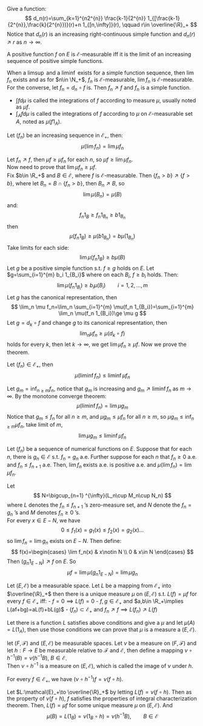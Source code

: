 
::: {.theorem  name="Simple Approximation Theorem"}

Give a function: 
$$ d_n(r)=\sum_{k=1}^{n2^{n}} \frac{k-1}{2^{n}} 1_{[\frac{k-1}{2^{n}},\frac{k}{2^{n}})}(r)+n 1_{[n,\infty]}(r), \qquad r\in \overline{\R}_+ $$
Notice that $d_n(r)$ is an increasing right-continuous simple function and  $d_n(r)\nearrow r$ as $n\to \infty$.  

A positive function $f$ on  $E$ is $\mathcal{E}$-measurable iff it is the limit of an increasing sequence of positive simple functions.

:::


::: {.proof}

When a $\limsup$ and a $\liminf$ exists for a simple function sequence, then $\lim f_n$ exists and as for  $n\in \N_+$, $f_n$ is $\mathcal{E}$-measurable, $\lim f_n$ is $\mathcal{E}$-measurable.  
For the converse, let $f_n=d_n\circ f$ is. Then  $f_n \nearrow f$ and $f_n$ is a simple function.

:::


::: {.definition  name="Integrations"}

- $\int fd\mu$ is called the integrations of $f$ according to measure $\mu$, usually noted as $\mu f$.
- $\int_A fd\mu$ is called the integrations of $f$ according to $\mu$ on $\mathcal{E}$-measurable set $A$, noted as $\mu(f 1_A)$.

:::

::: {.theorem  name="Monotone Convergence Theorem"}

Let $(f_n)$ be an increasing sequence in $\mathcal{E}_+$, then: 
$$ \mu(\lim f_n)=\lim \mu f_n $$


:::

::: {.proof}

Let $f_n \nearrow f$, then $\mu f\ge \mu f_n$ for each $n$, so $\mu f \ge \lim \mu f_n$.  
Now need to prove that $\lim \mu f_n\ge \mu f$.  
Fix $b\in \R_+$ and $B\in \mathcal{E}$, where $f$ is $\mathcal{E}$-measurable. Then $\{f_n>b\}\nearrow \{f>b\}$, where let $B_n=B\cap \{f_n>b\}$, then $B_n \nearrow B$, so 
$$ \lim  \mu(B_n)=\mu(B)  $$
and: 
$$ f_n 1_B\ge f_n 1_{B_n}\ge b 1_{B_n} $$
then 
$$ \mu(f_n 1_B)\ge \mu(b 1_{B_n})=b\mu(1_{B_n}) $$
Take limits for each side: 
$$ \lim  \mu(f_n 1_B)\ge b\mu(B) $$
Let $g$ be a positive simple function s.t. $f\ge g$ holds on $E$. Let $g=\sum_{i=1}^{m} b_i 1_{B_i}$ where on each $B_i$, $f\ge b_i$ holds. Then: 
$$ \lim  \mu(f_n 1_{B_i})\ge b_i\mu(B_i)\qquad i=1,2,\ldots,m $$
Let $g$ has the canonical representation, then 
$$ \lim_n \mu f_n=\lim_n \sum_{i=1}^{m} \mu(f_n 1_{B_i})=\sum_{i=1}^{m} \lim_n \mu(f_n 1_{B_i})\ge \mu g $$
Let $g=d_k\circ f$ and change $g$ to its canonical representation, then  
$$ \lim_n \mu f_n \ge \mu(d_k\circ f) $$
holds for every $k$, then let $k\to \infty$, we get $\lim  \mu f_n\ge \mu f$.
Now we prove the theorem.

:::


::: {.theorem  name="Fatou's Lamma"}

Let $(f_n)\in \mathcal{E_+}$, then 
$$ \mu(\liminf f_n)\le \liminf \mu f_n $$

:::

::: {.proof}

Let $g_m=\inf_{n\ge m}f_n$, notice that $g_m$ is increasing and $g_m \nearrow \liminf f_n$ as $m\to \infty$. By the monotone converge theorem: 
$$ \mu(\liminf f_n)=\lim  \mu g_m $$
Notice that $g_m\le f_n$ for all $n\ge m$, and $\mu g_m\le \mu f_n$ for all $n\ge m$, so $\mu g_m \le \inf_{n\ge m}\mu f_n$, take limit of $m$, 
$$ \lim \mu g_m \le \liminf \mu f_n$$


:::

::: {.theorem  name="Almost Everywhere Theorem"}

Let $(f_n)$ be a sequence of numerical functions on $E$. Suppose that for each $n$, there is $g_n\in \mathcal{E}$ s.t. $f_n=g_n$ a.e. Further suppose for each $n$ that $f_n\ge 0$ a.e. and $f_n\le f_{n+1}$ a.e. Then, $\lim f_n$ exists a.e. is positive a.e. and $\mu(\lim f_n)=\lim \mu f_n$.

:::

::: {.proof}

Let  
$$ N=\bigcup_{n=1} ^{\infty}(L_n\cup M_n\cup N_n) $$
where $L$ denotes the $f_n\le f_{n+1}$ 's zero-measure set, and $N$ denote the $f_n=g_n$ 's and $M$ denotes $f_n\ge 0$ 's.  
For every $x\in E-N$, we have 
$$ 0\le f_1(x)=g_1(x)\le f_2(x)=g_2(x)\ldots $$
so $\lim f_n=\lim g_n$ exists on $E-N$. Then define: 
$$ f(x)=\begin{cases}
	\lim f_n(x) & x\notin N \\
	0 & x\in N
\end{cases} $$
Then $(g_n 1_{E-N})\nearrow f$ on $E$. So 
$$ \mu f=\lim \mu(g_n 1_{E-N})=\lim \mu g_n $$


:::

::: {.theorem  name="Integral characterization theorem"}

Let $(E,\mathcal{E})$ be a measurable space. Let $L$ be a mapping from $\mathcal{E_+}$ into $\overline{\R}_+$ then there is a unique measure $\mu$ on $(E,\mathcal{E})$ s.t. $L(f)=\mu f$ for every $f\in \mathcal{E_+}$ iff:
-  $f=0\implies L(f)=0$ 
- $f,g\in \mathcal{E_+}$ and $a,b\in \R_+\implies L(af+bg)=aL(f)+bL(g)$
- $(f_n)\subset \mathcal{E_+}$ and $f_n \nearrow f\implies L(f_n)\nearrow L(f)$

:::

::: {.proof}

Let there is a function $L$ satisfies above conditions and give a $\mu$ and let $\mu (A)=L(1_A)$, then use those conditions we can prove that $\mu$ is a measure a $(E,\mathcal{E})$.

:::

::: {.definition  name="Image measure"}

let $(F,\mathcal{F})$ and $(E,\mathcal{E})$ be measurable spaces. Let $\nu$ be a measure on $(F,\mathcal{F})$ and let $h:F\to E$ be measurable relative to $\mathcal{F}$ and $\mathcal{E}$, then define a mapping $\nu\circ h^{-1}(B)=\nu(h^{-1}B),\ B\in \mathcal{E}$.  
Then $\nu\circ h^{-1}$ is a measure on $(E,\mathcal{E})$, which is called the image of $\nu$ under $h$.

:::

::: {.theorem  name=""}

For every $f\in \mathcal{E_+}$, we have $(\nu\circ h^{-1})f=\nu(f\circ h)$.

:::

::: {.proof}

Let $L:\mathcal{E}_+\to \overline{\R}_+$ by letting $L(f)=\nu(f\circ h)$. Then as the property of $\nu(f\circ h)$, $f$ satisfies the properties of integral characterization theorem. Then, $L(f)=\mu f$ for some unique measure $\mu$ on $(E,\mathcal{E})$. And 
$$ \mu (B)=L(1_B)=\nu(1_B \circ h)=\nu(h^{-1}B), \qquad B\in \mathcal{E} $$


:::
































